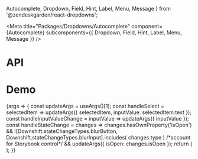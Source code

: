   Autocomplete,
  Dropdown,
  Field,
  Hint,
  Label,
  Menu,
  Message
} from '@zendeskgarden/react-dropdowns';

<Meta
  title="Packages/Dropdowns/Autocomplete"
  component={Autocomplete}
  subcomponents={{ Dropdown, Field, Hint, Label, Menu, Message }}
/>

# API

<ArgsTable />

# Demo

<Canvas>
  <Story
    name="Autocomplete"
    args={{
      label: 'Label',
      isLabelRegular: false,
      isLabelHidden: false,
      hasHint: true,
      hint: 'Hint',
      hasMessage: true,
      message: 'Message',
      hasIcon: false,
      items: ITEMS,
      selectedItem: ITEMS[1],
      inputValue: ITEMS[1].text,
      isOpen: false,
      downshiftProps: { defaultHighlightedIndex: 0 }
    }}
    argTypes={{
      hasIcon: { name: 'start' },
      label: { name: 'children', table: { category: 'Label' } },
      isLabelRegular: { name: 'isRegular', table: { category: 'Label' } },
      isLabelHidden: { name: 'hidden', table: { category: 'Label' } },
      hint: { name: 'children', table: { category: 'Hint' } },
      message: { name: 'children', table: { category: 'Message' } },
      hasHint: { name: 'Hint', table: { category: 'Story' } },
      hasMessage: { name: 'Message', table: { category: 'Story' } },
      items: { name: 'Item[]', table: { category: 'Story' } },
      downshiftProps: { table: { category: 'Dropdown' } },
      selectedItem: { table: { category: 'Dropdown' } },
      inputValue: { table: { category: 'Dropdown' } },
      isOpen: { table: { category: 'Dropdown' } },
      placement: {
        control: { type: 'radio', options: PLACEMENT },
        table: { category: 'Menu' }
      }
    }}
    parameters={{
      design: {
        allowFullscreen: true,
        type: 'figma',
        url: 'https://www.figma.com/file/6g87L4FdKZTA3knt3Rsfdx/Garden?node-id=103%3A24482'
      }
    }}
  >
    {args => {
      const updateArgs = useArgs()[1];
      const handleSelect = selectedItem =>
        updateArgs({ selectedItem, inputValue: selectedItem.text });
      const handleInputValueChange = inputValue => updateArgs({ inputValue });
      const handleStateChange = changes =>
        changes.hasOwnProperty('isOpen') &&
        ![Downshift.stateChangeTypes.blurButton, Downshift.stateChangeTypes.blurInput].includes(
          changes.type
        ) /*account for Storybook control*/ &&
        updateArgs({ isOpen: changes.isOpen });
      return (
        <AutocompleteStory
          {...args}
          onSelect={handleSelect}
          onInputValueChange={handleInputValueChange}
          onStateChange={handleStateChange}
        />
      );
    }}
  </Story>
</Canvas>
